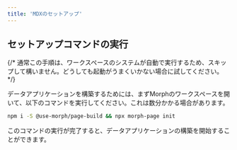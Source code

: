 ```yaml
---
title: 'MDXのセットアップ'
---
```


## セットアップコマンドの実行

{/* <Warning>通常この手順は、ワークスペースのシステムが自動で実行するため、スキップして構いません。どうしても起動がうまくいかない場合に試してください。</Warning> */}

データアプリケーションを構築するためには、まずMorphのワークスペースを開いて、以下のコマンドを実行してください。これは数分かかる場合があります。

```bash
npm i -S @use-morph/page-build && npx morph-page init
```

このコマンドの実行が完了すると、データアプリケーションの構築を開始することができます。